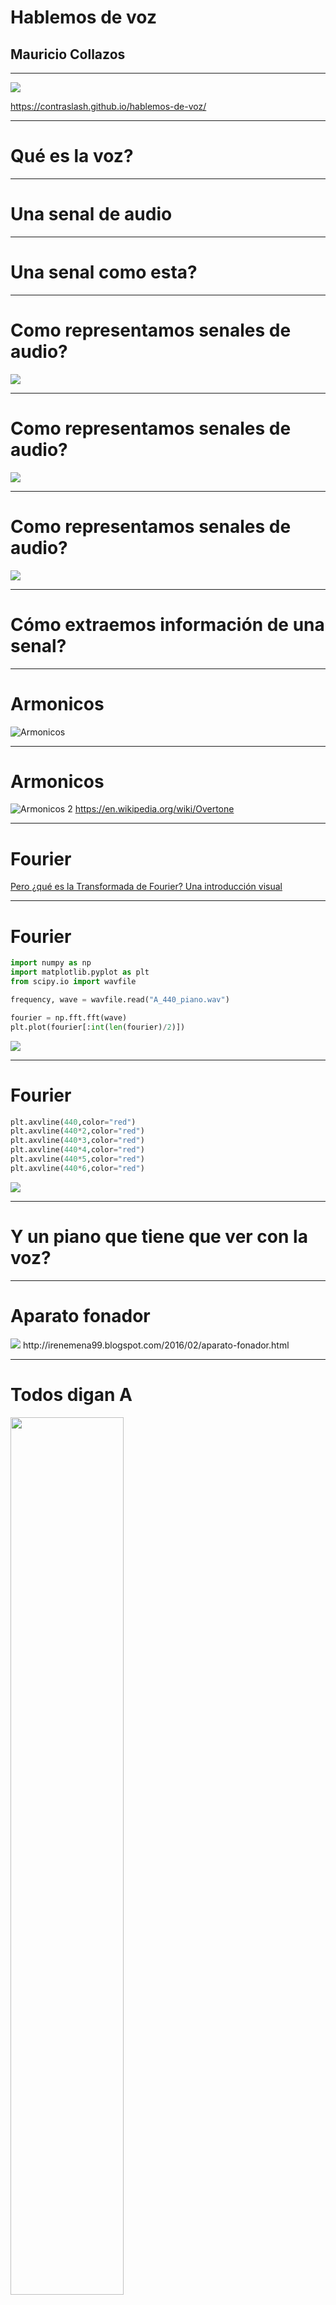 
# Hablemos de voz
## Mauricio Collazos

---


<Image src={qr} />

https://contraslash.github.io/hablemos-de-voz/


---

# Qué es la voz?

<Divider />


<SimpleWave src={agua_wav} />

---

# Una senal de audio

---

# Una senal como esta?


<SimpleWave src={A440} />

<InlineMath math="y(t) = A sin(\omega t + \varphi )"/>

---

# Como representamos senales de audio?


<Image src={voz_agua} />

---

# Como representamos senales de audio?

<Image src={voz_agua_zoom} />

---

# Como representamos senales de audio?

<Image src={voz_agua_quantization} />

---

# Cómo extraemos información de una senal?


<SimpleWave src={A440_piano} />

---

# Armonicos

![Armonicos](https://media.giphy.com/media/QW2KVsnNquaiI/giphy.gif)

---

# Armonicos

![Armonicos 2](https://upload.wikimedia.org/wikipedia/commons/thumb/5/5f/Overtone.jpg/800px-Overtone.jpg)
https://en.wikipedia.org/wiki/Overtone

---

# Fourier

<InlineMath math="f(x) = \frac{1}{2} \, a_{0} + \sum_{n=1}^{\infty} \left[
   a_{n}\,\boldsymbol{\cos} (n\,x) + b_{n} \,\boldsymbol{\sin} (n\,x) \right]"/>

<Divider/>

[Pero ¿qué es la Transformada de Fourier? Una introducción visual](https://www.youtube.com/watch?v=spUNpyF58BY)

---


# Fourier

<JustifyAlign>

```python
import numpy as np
import matplotlib.pyplot as plt
from scipy.io import wavfile

frequency, wave = wavfile.read("A_440_piano.wav")

fourier = np.fft.fft(wave)
plt.plot(fourier[:int(len(fourier)/2)])
```

</JustifyAlign>

<img src={A_440_piano_fourier} />

---

# Fourier

<JustifyAlign>

```python
plt.axvline(440,color="red")
plt.axvline(440*2,color="red")
plt.axvline(440*3,color="red")
plt.axvline(440*4,color="red")
plt.axvline(440*5,color="red")
plt.axvline(440*6,color="red")
```

</JustifyAlign>

<img src={A_440_piano_fourier_with_harmonics} />

---

# Y un piano que tiene que ver con la voz?

---

# Aparato fonador

<img src="https://lh4.googleusercontent.com/60tWN5jh9fQSfG3kf5RmIR7o98Nen1iMwMLEHqZQ3YmIBMgSCHhuy9jgSuK5weoBoDP0BOYrfnOu9wJscW3rNfjHy4dg-odkITTjwxq7ZKavZIaLD_CbRJhHQJnXV_gYH0xtH2ssz0E"/>
http://irenemena99.blogspot.com/2016/02/aparato-fonador.html

---

# Todos digan A

<SimpleWave src={male_a_spa} />

<Image src={a_section_fourier_transform} width="60%"/>

---

# Y finalmente llegamos a un espectrograma

<img src={male_a_spa_with_spectogram} />

---

# Formantes Vocalicos para el espanol

![Formantes Vocalicos](https://upload.wikimedia.org/wikipedia/commons/f/fa/Spanish_Vowel_Formants_Bradlow1995.png)

https://es.wikipedia.org/wiki/Formante

---

# Sistema auditivo
<img width="60%" src="https://838dts3d6s-flywheel.netdna-ssl.com/wp-content/uploads/2014/03/Screen-Shot-2017-06-12-at-4.39.50-PM-1.png"/>

https://ncbegin.org/es/el-sistema-auditivo/


---

# Extraccion de caracteristicas

- Mel Frequency Cepstral Coefficients (MFCC)
- Perceptual Linear Prediction (PLP)
- Linear Frequency Cepstral Coefficients (LFCC)
- Power Normalized Cepstral Coefficients (PNCC)
- Wavelet Package Features (WPF)
- Subband-Based Cepstrap Parameters (SBC)
- Mixed Wavelet Packet Advances Combinational Encoder (MWP-ACE)

---
# MFCC

## Preemfasis

<InlineMath math="y[n] = x[n] - \alpha x[n-1] | 0.9 \le \alpha \le 1.0"/>

```python
np.append(wave[0], wave[1:]- 0.95*wave[:-1])
```


<img src={preemphasis} />

---

# Windowing

<BlockMath math="y[n] = w[n]s[n]"/>

Ventana Rectangular

<BlockMath math="
w[n]= \left\{ \begin{array}{lc}
             1  & 0 \leq n \le L-1 \\
             \\ 0 & n \lt 0 | n \gt L
             \end{array}
   \right."/>

Ventana de Hamming

<BlockMath math="
w[n]= \left\{ \begin{array}{lc}
             0.54 - 0.46 cos(\frac{2 \pi n}{L})  & 0 \leq n \le L-1 \\
             \\ 0 & n \lt 0 | n \gt L
             \end{array}
   \right."/>

---


# Windowing

<JustifyAlign>

```python
frame_size = int(A440_freq*0.025)
frame = A440[:frame_size]
window =signal.windows.hamming(frame_size)
windowed_frame = frame*window
```

</JustifyAlign>

<img src={window_signals} />

---

# Windowing

<img src={windowed_frame} />


---

# Y en el audio real

<img src={window_signals_real_audio} />

---

# Filtros Triangulares

<BlockMath math="
H_m[k]= \left\{ \begin{array}{lc}
  0  & k \lt f[m-1] \\
  \frac{k-f[m-1]}{f[m]-f[m-1]} & f[m-1] \le k \le f[m] \\
  \frac{f[m+1]-k}{f[m+1]-f[m]} & f[m] \le k \le f[m+1] \\
  0 & k > f[m+1]
             \end{array}
   \right."/>


---

# Filtros Triangulares

<JustifyAlign>

```python
fbank = np.zeros([number_of_filters, nfft])
for i in range(0, number_of_filters):
    for j in range(int(b[i]), int(b[i+1])):
        fbank[i,j] = (j-b[i]) / (b[i+1] - b[i])
    for j in range(int(b[i+1]), int(b[i+2])):
        fbank[i,j] = (b[i+2] - j) / (b[i+2] - b[i+1])
```
</JustifyAlign>

---


# Filtros Triangulares

<JustifyAlign>

```python
plt.plot(fbank[0])
plt.plot(fbank[4])
plt.plot(fbank[9])
...
plt.plot(fbank[34])
plt.plot(fbank[39])
```
</JustifyAlign>

<Image src={filterbanks} width="70%"/>

---
# Cepstrum

<BlockMath math="
c[n] = \sum_{n=0}^{N-1}log(\left| \sum _{n=0}^{N-1}x[n] e^{-j\frac{2 \pi}{N}kn}
\right|)e^{j\frac{2 \pi}{N}kn}"/>

---

# Y eso en Python como es?

<JustifyAlign>

```python
np.dot(
    np.fft.ifft(
        np.log(
            np.absolute(
                np.fft.fft(
                    frame_real_wave*window
                )
            )
        )
    ),
    fbank.T
)
```
</JustifyAlign>

---

# Pero yo no tengo tiempo de ponerme a implementar extractores de caracteristicas

- [LibRosa](https://librosa.github.io/librosa/generated/librosa.feature.mfcc.html)
- [Speech Features](https://github.com/jameslyons/python_speech_features)
- [Sonopy](https://github.com/MycroftAI/sonopy)
- [SpeechPy](https://github.com/astorfi/speechpy)
- [Numpy ML](https://github.com/ddbourgin/numpy-ml)
- [Speech Signal Processing and Classification](https://github.com/gionanide/Speech_Signal_Processing_and_Classification)

---


# Y Porque tan emocionado?

<Image src={simplified_fe}/>

---

# AX = b

Aja, y cual b

---

# Un K-Means despues

<JustifyAlign>

```python
transcription = "agua"
num_clusters = len(set(transcription)) + 1
kmeans = KMeans(n_clusters=num_clusters)
results = kmeans.fit(mfccs)
```

</JustifyAlign>

<Image src={vq}/>


---

# GMM

<BlockMath math="
f(x|\mu,\Sigma) =\sum_{k=1}^{M}{c_k\frac{1}{\sqrt{2\pi|\Sigma_k|}}e^{(x-\mu_k)^T\Sigma^{-1}(x-\mu_k)}}
" />

---


# GMM

<JustifyAlign>

```python
transcription = "agua"
num_clusters = len(set(transcription)) + 1
gmm = mixture.GaussianMixture(n_components=num_clusters)
gmm.fit(mfccs)
```

</JustifyAlign>

<Image src={gmm}/>

---

# Muy bien con las ondas, y el lenguaje que?

---


# Alfabeto Fonetico Internacional

<img src={AFI} />
https://es.wikipedia.org/wiki/Alfabeto_Fon%C3%A9tico_Internacional

---

# [MEXBET](http://www.ciempiess.org/Alfabetos_Foneticos/Evolucion_de_MEXBET.html)

<HorizontalAlign>

Consonantes|Labiales|Labiodentales|Dentales|Alveolares|Palatales|Alveolares
-|-|-|-|-|-|-
Oclusivos Sordos|p||t|||k
Oclusivos Sonoros|b||d|||g
Africado Sordo|||||tS|
Fricativos Sordos||f||s||x
Fricativos Sonoros|||||Z|
Nasales|m|||n|n~|
Lateral||||l||
Vibrantes||||r( r ||

</HorizontalAlign>

---

# MEXBET - Vocales

<HorizontalAlign>

Vocales|Anteriores|Media|Posteriores
-|-|-|-
Cerradas|i||u
Medias|e||o
Abierta||a|

</HorizontalAlign>
---

# Lexicon

---

# Modelo de Lenguaje

<BlockMath math="P(w_1^n) = \prod_{k=1}^{n}{P(w_k|w_1^{k-1})}"/>

---

# Generacion del modelo acustico con HMM

- Entrenamiento con el Algoritmo [Baum-Welch](https://en.wikipedia.org/wiki/Baum%E2%80%93Welch_algorithm)
- Decodificacion con el Algoritmo de [Viterbi](https://en.wikipedia.org/wiki/Viterbi_algorithm)

---


<Image src={queremos_redes}/>

---

# Redes Neuronales

- [Deep Speech](https://github.com/mozilla/DeepSpeech)
- [Speech to Text Wavenet](https://github.com/buriburisuri/speech-to-text-wavenet)
- [ASRT Speech Recognition](https://github.com/nl8590687/ASRT_SpeechRecognition)
- [Deep Speech 2](https://github.com/PaddlePaddle/DeepSpeech)

---

# Arquitectura de DeepSpeech

<Image src={deepspeech_architecture}/>

[Archive page](https://arxiv.org/abs/1412.5567)

[Deep Speech: Free(ing) Speech with Deep Learning](https://www.youtube.com/watch?v=ZDgHS0wTYuo)


---

<Image src={donde_esta_la_data}/>

---

Resource name|URL|Licence|Annotation Level|Length
|-|-|-|-|-|
CIEMPIESS|[ciempiess.org](http://www.ciempiess.org/downloads)|CC-Share A like v4.0| Utterance | 17h
DIMEx100|[turing.iimas.unam.mx](http://turing.iimas.unam.mx/~luis/DIME/CORPUS-DIMEX.html)| - |Phonetic|5h
VoxForge|[VoxForge.org](voxforge.org)| GPL | Utterance | 50+
Common Voice|[voice.mozilla.org](https://voice.mozilla.org/en/datasets)| CC | Uterance | 27+
M-AILABS|[caito.de](https://www.caito.de/2019/01/the-m-ailabs-speech-dataset/#more-242)| Custom | Uterance | 108
Heroico|[Open SLR 39](http://www.openslr.org/39/)| - | Uterance | 13
Google Language Resources AR | [Open SLR 61](http://www.openslr.org/61/) | CC-Share A like v4.0 | Uterance | -
TEDx Spanish Corpus | [Open SLR 67](http://www.openslr.org/67/)| CC-Share A like v4.0 | Utterance | 24
Google Language Resources CH, CO, PR PR VE | [Open SLR 71](http://www.openslr.org/71/) | CC-Share A like v4.0 | Uterance | -
LibriVox Spanish | [LDC2020S01](https://catalog.ldc.upenn.edu/LDC2020S01)|Librivox Open Licence|Uterance| 73

---
# Open Speech Corpus

- Cuentos
- Afasia
- Palabras aisladas


- [Aplicacion movil](https://play.google.com/store/apps/details?id=com.contraslash.android.openspeechcorpus)
- [CLI](https://pypi.org/project/openspeechcorpus/)

---

![](https://lh3.googleusercontent.com/XDvOFQGYiX12Lnhd6kKq4DzCqzlnI7YKCS5ZvQkZGat2uQpniCl9DYQSe_7nihgVRhI=w1440-h799-rw)
![](https://lh3.googleusercontent.com/LARaD4yTgHpqg7ys9KvMkMiJUtDghwXBiK5L9lxHR_-r3J4-adCjWe3FjAi4ApLGRbU=w1440-h799-rw)
![](https://lh3.googleusercontent.com/G6oQm-rQnyY9oMIynpLlXG7zKscQFkwMD20qpzEKFCUzYQIT_TviEDPr76r6Qq_crWI=w1440-h799-rw)

---

# Nada mas facil para comenzar?

---


# [Speech Recognition](https://pypi.org/project/SpeechRecognition/)

- [CMU Sphinx](http://cmusphinx.sourceforge.net/wiki/)
- [Google Cloud Speech API](https://cloud.google.com/speech/)
- [Wit.ai](https://wit.ai/)
- [Microsoft Bing Voice Recognition](https://www.microsoft.com/cognitive-services/en-us/speech-api)
- [Houndify API](https://houndify.com/)
- [IBM Speech to Text](http://www.ibm.com/smarterplanet/us/en/ibmwatson/developercloud/speech-to-text.html)
- [Snowboy Hotword Detection](https://snowboy.kitt.ai/)

---

<JustifyAlign>

```python
@app.route("/recognize", methods=["GET", "POST"])
def recognize():
    if request.method == "POST":
        if "audio" not in request.files:
            return ({"response": "You must specify an audio parameter with
                                  a wav file"}, 400)
        audio_file = sr.AudioFile(request.files["audio"])
        with audio_file as source:
            audio = recognizer.record(source)
            hypothesis = recognizer.recognize_sphinx(
                audio,
                ( 'isolated_words_spa/words1.cd_semi_200',
                  'isolated_words_spa/words1.lm.DMP',
                  'isolated_words_spa/words1.dic'
                )
            )
        return {"reponse": "Audio processed", "hypothesis": hypothesis}
    else:
        return {"response": "Please use the POST method and specify audio
                             parameter with a wav file"}
```

</JustifyAlign>

---

![](https://i.kym-cdn.com/entries/icons/original/000/028/021/work.jpg)

---

Dar las gracias y huir

![](https://media.giphy.com/media/9rRacglGbs68E/giphy.gif)

